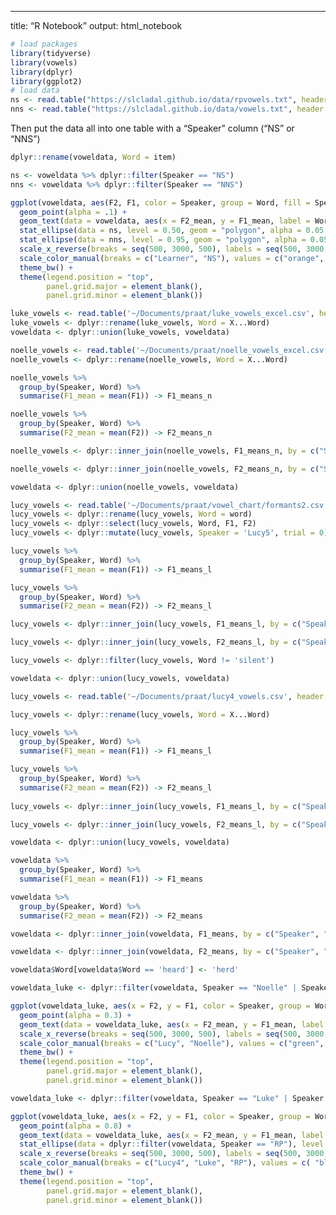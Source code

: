 ---
title: "R Notebook"
output: html_notebook

```r
# load packages
library(tidyverse)
library(vowels)
library(dplyr)
library(ggplot2)
# load data
ns <- read.table("https://slcladal.github.io/data/rpvowels.txt", header = T, sep = "\t")
nns <- read.table("https://slcladal.github.io/data/vowels.txt", header = T, sep = "\t") %>% dplyr::select(-file)

```

Then put the data all into one table with a "Speaker" column ("NS" or "NNS")

```r
dplyr::rename(voweldata, Word = item)
```

```r

ns <- voweldata %>% dplyr::filter(Speaker == "NS")
nns <- voweldata %>% dplyr::filter(Speaker == "NNS")

ggplot(voweldata, aes(F2, F1, color = Speaker, group = Word, fill = Speaker)) +
  geom_point(alpha = .1) +
  geom_text(data = voweldata, aes(x = F2_mean, y = F1_mean, label = Word), fontface = "bold")  +
  stat_ellipse(data = ns, level = 0.50, geom = "polygon", alpha = 0.05, aes(fill = Speaker)) +
  stat_ellipse(data = nns, level = 0.95, geom = "polygon", alpha = 0.05, aes(fill = Speaker)) +
  scale_x_reverse(breaks = seq(500, 3000, 500), labels = seq(500, 3000, 500)) + scale_y_reverse() +
  scale_color_manual(breaks = c("Learner", "NS"), values = c("orange", "gray40")) +
  theme_bw() +
  theme(legend.position = "top",
        panel.grid.major = element_blank(), 
        panel.grid.minor = element_blank())

```

```r
luke_vowels <- read.table('~/Documents/praat/luke_vowels_excel.csv', header = T, sep=';')
luke_vowels <- dplyr::rename(luke_vowels, Word = X...Word)
voweldata <- dplyr::union(luke_vowels, voweldata)

```

```r
noelle_vowels <- read.table('~/Documents/praat/noelle_vowels_excel.csv', header = T, sep=';')
noelle_vowels <- dplyr::rename(noelle_vowels, Word = X...Word)

noelle_vowels %>%
  group_by(Speaker, Word) %>%
  summarise(F1_mean = mean(F1)) -> F1_means_n

noelle_vowels %>%
  group_by(Speaker, Word) %>%
  summarise(F2_mean = mean(F2)) -> F2_means_n

noelle_vowels <- dplyr::inner_join(noelle_vowels, F1_means_n, by = c("Speaker", "Word"))

noelle_vowels <- dplyr::inner_join(noelle_vowels, F2_means_n, by = c("Speaker", "Word"))

voweldata <- dplyr::union(noelle_vowels, voweldata)

```


```r
lucy_vowels <- read.table('~/Documents/praat/vowel_chart/formants2.csv', header = T, sep=',')
lucy_vowels <- dplyr::rename(lucy_vowels, Word = word)
lucy_vowels <- dplyr::select(lucy_vowels, Word, F1, F2)
lucy_vowels <- dplyr::mutate(lucy_vowels, Speaker = 'Lucy5', trial = 0)

lucy_vowels %>%
  group_by(Speaker, Word) %>%
  summarise(F1_mean = mean(F1)) -> F1_means_l

lucy_vowels %>%
  group_by(Speaker, Word) %>%
  summarise(F2_mean = mean(F2)) -> F2_means_l

lucy_vowels <- dplyr::inner_join(lucy_vowels, F1_means_l, by = c("Speaker", "Word"))

lucy_vowels <- dplyr::inner_join(lucy_vowels, F2_means_l, by = c("Speaker", "Word"))

lucy_vowels <- dplyr::filter(lucy_vowels, Word != 'silent')

voweldata <- dplyr::union(lucy_vowels, voweldata)
```

```r
lucy_vowels <- read.table('~/Documents/praat/lucy4_vowels.csv', header = T, sep=';')

lucy_vowels <- dplyr::rename(lucy_vowels, Word = X...Word)

lucy_vowels %>%
  group_by(Speaker, Word) %>%
  summarise(F1_mean = mean(F1)) -> F1_means_l

lucy_vowels %>%
  group_by(Speaker, Word) %>%
  summarise(F2_mean = mean(F2)) -> F2_means_l
  
lucy_vowels <- dplyr::inner_join(lucy_vowels, F1_means_l, by = c("Speaker", "Word"))

lucy_vowels <- dplyr::inner_join(lucy_vowels, F2_means_l, by = c("Speaker", "Word"))

voweldata <- dplyr::union(lucy_vowels, voweldata)
```


```r
voweldata %>%
  group_by(Speaker, Word) %>%
  summarise(F1_mean = mean(F1)) -> F1_means

voweldata %>%
  group_by(Speaker, Word) %>%
  summarise(F2_mean = mean(F2)) -> F2_means

voweldata <- dplyr::inner_join(voweldata, F1_means, by = c("Speaker", "Word"))

voweldata <- dplyr::inner_join(voweldata, F2_means, by = c("Speaker", "Word"))

voweldata$Word[voweldata$Word == 'heard'] <- 'herd'
```

```r
voweldata_luke <- dplyr::filter(voweldata, Speaker == "Noelle" | Speaker == "Lucy")

ggplot(voweldata_luke, aes(x = F2, y = F1, color = Speaker, group = Word, fill = Speaker)) +
  geom_point(alpha = 0.3) +
  geom_text(data = voweldata_luke, aes(x = F2_mean, y = F1_mean, label = Word), fontface = "bold") +
  scale_x_reverse(breaks = seq(500, 3000, 500), labels = seq(500, 3000, 500)) + scale_y_reverse() +
  scale_color_manual(breaks = c("Lucy", "Noelle"), values = c("green", "blue")) +
  theme_bw() +
  theme(legend.position = "top",
        panel.grid.major = element_blank(), 
        panel.grid.minor = element_blank())

```


```r
voweldata_luke <- dplyr::filter(voweldata, Speaker == "Luke" | Speaker == "RP" | Speaker == "Lucy4")

ggplot(voweldata_luke, aes(x = F2, y = F1, color = Speaker, group = Word, fill = Speaker)) +
  geom_point(alpha = 0.8) +
  geom_text(data = voweldata_luke, aes(x = F2_mean, y = F1_mean, label = Word), fontface = "bold") +
  stat_ellipse(data = dplyr::filter(voweldata, Speaker == "RP"), level = 0.50, geom = "polygon", alpha = 0.05, aes(fill = Speaker)) +
  scale_x_reverse(breaks = seq(500, 3000, 500), labels = seq(500, 3000, 500)) + scale_y_reverse() +
  scale_color_manual(breaks = c("Lucy4", "Luke", "RP"), values = c( "blue", "orange", "gray40")) +
  theme_bw() +
  theme(legend.position = "top",
        panel.grid.major = element_blank(), 
        panel.grid.minor = element_blank())
```